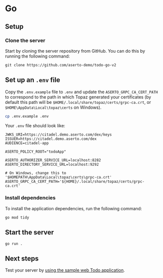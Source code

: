 # Go

## Setup

### Clone the server
Start by cloning the server repository from GitHub. You can do this by running the following command:
```
git clone https://github.com/aserto-demo/todo-go-v2
```

## Set up an `.env` file
Copy the `.env.example` file to `.env` and update the `ASERTO_GRPC_CA_CERT_PATH` to correspond to the path in which Topaz generated your certificates
(by default this path will be `$HOME/.local/share/topaz/certs/grpc-ca.crt`, or `$HOME\AppData\Local\topaz\certs` on Windows).

```bash
cp .env.example .env
```

Your `.env` file should look like:

```
JWKS_URI=https://citadel.demo.aserto.com/dex/keys
ISSUER=https://citadel.demo.aserto.com/dex
AUDIENCE=citadel-app

ASERTO_POLICY_ROOT="todoApp"

ASERTO_AUTHORIZER_SERVICE_URL=localhost:8282
ASERTO_DIRECTORY_SERVICE_URL=localhost:9292

# On Windows, change this to '$HOMEPATH\AppData\Local\topaz\certs\grpc-ca.crt'
ASERTO_GRPC_CA_CERT_PATH='${HOME}/.local/share/topaz/certs/grpc-ca.crt'
```

### Install dependencies
To install the application dependencies, run the following command:
```
go mod tidy
```

## Start the server
```
go run .
```

## Next steps
Test your server by [using the sample web Todo application](/docs/getting-started/samples/test-application).
